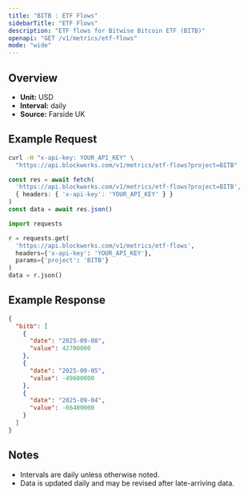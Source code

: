 ```yaml
---
title: "BITB : ETF Flows"
sidebarTitle: "ETF Flows"
description: "ETF flows for Bitwise Bitcoin ETF (BITB)"
openapi: "GET /v1/metrics/etf-flows"
mode: "wide"
---
```


## Overview

- **Unit:** USD
- **Interval:** daily
- **Source:** Farside UK

## Example Request

<CodeGroup>

```bash cURL
curl -H "x-api-key: YOUR_API_KEY" \
  "https://api.blockworks.com/v1/metrics/etf-flows?project=BITB"
```

```typescript TypeScript
const res = await fetch(
  'https://api.blockworks.com/v1/metrics/etf-flows?project=BITB',
  { headers: { 'x-api-key': 'YOUR_API_KEY' } }
)
const data = await res.json()
```

```python Python
import requests

r = requests.get(
  'https://api.blockworks.com/v1/metrics/etf-flows',
  headers={'x-api-key': 'YOUR_API_KEY'},
  params={'project': 'BITB'}
)
data = r.json()
```

</CodeGroup>

## Example Response

```json
{
  "bitb": [
    {
      "date": "2025-09-08",
      "value": 42700000
    },
    {
      "date": "2025-09-05",
      "value": -49600000
    },
    {
      "date": "2025-09-04",
      "value": -66400000
    }
  ]
}
```

## Notes
- Intervals are daily unless otherwise noted.
- Data is updated daily and may be revised after late-arriving data.
